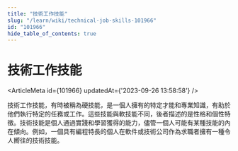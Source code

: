 ```yaml
---
title: "技術工作技能"
slug: "/learn/wiki/technical-job-skills-101966"
id: "101966"
hide_table_of_contents: true
---
```



# 技術工作技能

<ArticleMeta id={101966} updatedAt={'2023-09-26 13:58:58'} />
<div className='border-solid border-b border-t-0 my-4 border-[var(--ifm-color-gray-300)]' />

技術工作技能，有時被稱為硬技能，是一個人擁有的特定才能和專業知識，有助於他們執行特定的任務或工作。這些技能與軟技能不同，後者描述的是性格和個性特徵。技術技能是個人通過實踐和學習獲得的能力，儘管一個人可能有某種技能的內在傾向。例如，一個具有編程特長的個人在軟件或技術公司作為求職者擁有一種令人嚮往的技術技能。

